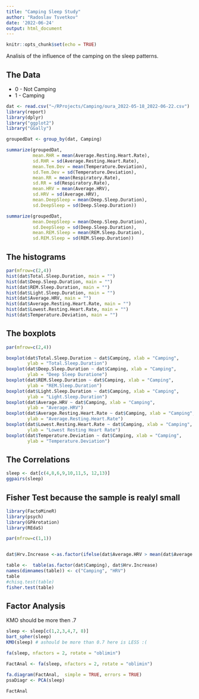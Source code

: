 ```yaml
---
title: "Camping Sleep Study"
author: "Radoslav Tsvetkov"
date: '2022-06-24'
output: html_document
---
```


```r
knitr::opts_chunk$set(echo = TRUE)
```

Analisis of the influence of the camping on the sleep patterns.

## The Data 

* 0 - Not Camping
* 1 - Camping


```r
dat <- read.csv("~/RProjects/Camping/oura_2022-05-18_2022-06-22.csv")
library(report)
library(dplyr)
library("ggplot2")
library("GGally")

groupedDat <- group_by(dat, Camping)

summarize(groupedDat,
          mean.RHR = mean(Average.Resting.Heart.Rate),
          sd.RHR = sd(Average.Resting.Heart.Rate),
          mean.Tem.Dev = mean(Temperature.Deviation),
          sd.Tem.Dev = sd(Temperature.Deviation), 
          mean.RR = mean(Respiratory.Rate),
          sd.RR = sd(Respiratory.Rate),
          mean.HRV = mean(Average.HRV),
          sd.HRV = sd(Average.HRV),
          mean.DeepSleep = mean(Deep.Sleep.Duration),
          sd.DeepSleep = sd(Deep.Sleep.Duration))

summarize(groupedDat,
          mean.DeepSleep = mean(Deep.Sleep.Duration),
          sd.DeepSleep = sd(Deep.Sleep.Duration),
          mean.REM.Sleep = mean(REM.Sleep.Duration),
          sd.REM.Sleep = sd(REM.Sleep.Duration))

```

## The histograms

```r
par(mfrow=c(2,4))
hist(dat$Total.Sleep.Duration, main = "")
hist(dat$Deep.Sleep.Duration, main = "")
hist(dat$REM.Sleep.Duration, main = "")
hist(dat$Light.Sleep.Duration, main = "")
hist(dat$Average.HRV, main = "")
hist(dat$Average.Resting.Heart.Rate, main = "")
hist(dat$Lowest.Resting.Heart.Rate, main = "")
hist(dat$Temperature.Deviation, main = "")
```

## The boxplots
```r
par(mfrow=c(2,4))

boxplot(dat$Total.Sleep.Duration ~ dat$Camping, xlab = "Camping",
        ylab = "Total.Sleep.Duration")
boxplot(dat$Deep.Sleep.Duration ~ dat$Camping, xlab = "Camping",
        ylab = "Deep Sleep Duratione")
boxplot(dat$REM.Sleep.Duration ~ dat$Camping, xlab = "Camping",
        ylab = "REM.Sleep.Duration")
boxplot(dat$Light.Sleep.Duration ~ dat$Camping, xlab = "Camping",
        ylab = "Light.Sleep.Duration")
boxplot(dat$Average.HRV ~ dat$Camping, xlab = "Camping",
        ylab = "Average.HRV")
boxplot(dat$Average.Resting.Heart.Rate ~ dat$Camping, xlab = "Camping",
        ylab = "Average.Resting.Heart.Rate")
boxplot(dat$Lowest.Resting.Heart.Rate ~ dat$Camping, xlab = "Camping",
        ylab = "Lowest Resting Heart Rate")
boxplot(dat$Temperature.Deviation ~ dat$Camping, xlab = "Camping",
        ylab = "Temperature.Deviation")
```

## The Correlations
```r
sleep <- dat[c(4,8,6,9,10,11,5, 12,13)]
ggpairs(sleep)
```

## Fisher Test  because the sample is realyl small

```r
library(FactoMineR)
library(psych)
library(GPArotation)
library(REdaS)

par(mfrow=c(1,1))


dat$Hrv.Increase <-as.factor(ifelse(dat$Average.HRV > mean(dat$Average.HRV), "inc", "dec"))

table <-  table(as.factor(dat$Camping), dat$Hrv.Increase)
names(dimnames(table)) <- c("Camping", "HRV")
table
#chisq.test(table)
fisher.test(table)
```

## Factor Analysis

KMO should be more then .7
```r
sleep <- sleep[c(1,2,3,4,7, 8)]
bart_spher(sleep)
KMO(sleep) # ashould be more than 0.7 here is LESS :(

fa(sleep, nfactors = 2, rotate = "oblimin")

FactAnal <- fa(sleep, nfactors = 2, rotate = "oblimin") 

fa.diagram(FactAnal,  simple = TRUE, errors = TRUE)
psaDiagr <- PCA(sleep)

FactAnal

```
